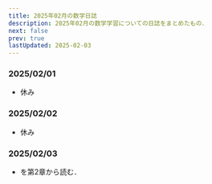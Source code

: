```yaml
---
title: 2025年02月の数学日誌
description: 2025年02月の数学学習についての日誌をまとめたもの．
next: false
prev: true
lastUpdated: 2025-02-03
---
```


### 2025/02/01
- 休み

### 2025/02/02
- 休み

### 2025/02/03
- <BookUnderstandingGroupsRingsAndFields />を第2章から読む．
